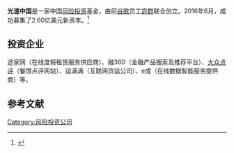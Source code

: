 {{expand|time=2016-06-28T13:18:02+00:00}}
'''光速中国'''是一家中国[[风险投资|风险投资]]基金，由前[[谷歌|谷歌]]员工[[宓群|宓群]]联合创立。2016年6月，成功募集了2.60亿美元新资本。<ref>{{Cite web |url=http://cn.wsj.com/gb/20160628/biz102939.asp |title=中国风投公司光速中国募得2.6亿美元新资本 |access-date=2016-06-28 |archive-url=https://web.archive.org/web/20160628035326/http://cn.wsj.com/gb/20160628/biz102939.asp |archive-date=2016-06-28 |dead-url=yes }}</ref>

== 投资企业 ==

途家网（在线度假租赁服务供应商）、融360（金融产品搜索及推荐平台）、[[大众点评|大众点评]]（餐馆点评网站）、运满满（互联网货运公司）、e成（在线数据智能服务提供商）等。

== 参考文献 ==
{{Reflist|2}}

[[Category:风险投资公司|Category:风险投资公司]]